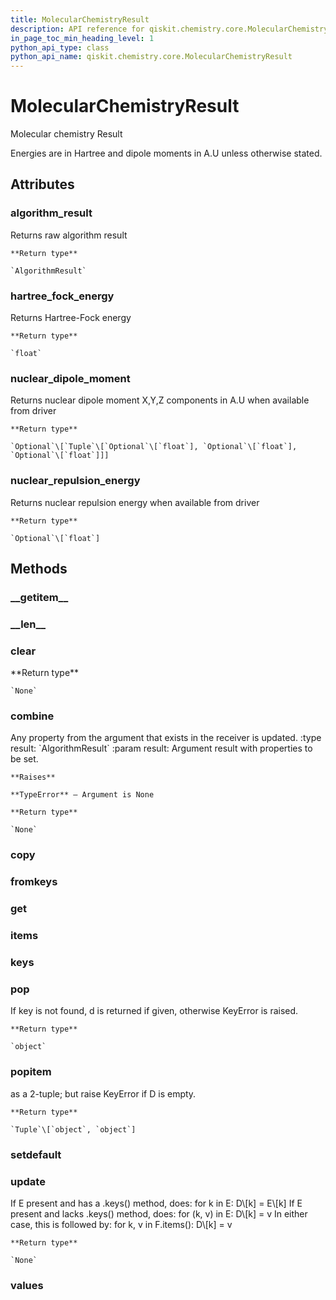 ```yaml
---
title: MolecularChemistryResult
description: API reference for qiskit.chemistry.core.MolecularChemistryResult
in_page_toc_min_heading_level: 1
python_api_type: class
python_api_name: qiskit.chemistry.core.MolecularChemistryResult
---
```


# MolecularChemistryResult

<Class id="qiskit.chemistry.core.MolecularChemistryResult" isDedicatedPage={true} github="https://github.com/qiskit-community/qiskit-aqua/tree/stable/0.7/qiskit/chemistry/core/chemistry_operator.py" signature="MolecularChemistryResult(a_dict=None)" modifiers="class">
  Molecular chemistry Result

  Energies are in Hartree and dipole moments in A.U unless otherwise stated.

  ## Attributes

  ### algorithm\_result

  <Attribute id="qiskit.chemistry.core.MolecularChemistryResult.algorithm_result" attributeTypeHint="qiskit.aqua.algorithms.algorithm_result.AlgorithmResult">
    Returns raw algorithm result

    **Return type**

    `AlgorithmResult`
  </Attribute>

  ### hartree\_fock\_energy

  <Attribute id="qiskit.chemistry.core.MolecularChemistryResult.hartree_fock_energy" attributeTypeHint="float">
    Returns Hartree-Fock energy

    **Return type**

    `float`
  </Attribute>

  ### nuclear\_dipole\_moment

  <Attribute id="qiskit.chemistry.core.MolecularChemistryResult.nuclear_dipole_moment" attributeTypeHint="Optional[Tuple[Optional[float], Optional[float], Optional[float]]]">
    Returns nuclear dipole moment X,Y,Z components in A.U when available from driver

    **Return type**

    `Optional`\[`Tuple`\[`Optional`\[`float`], `Optional`\[`float`], `Optional`\[`float`]]]
  </Attribute>

  ### nuclear\_repulsion\_energy

  <Attribute id="qiskit.chemistry.core.MolecularChemistryResult.nuclear_repulsion_energy" attributeTypeHint="Optional[float]">
    Returns nuclear repulsion energy when available from driver

    **Return type**

    `Optional`\[`float`]
  </Attribute>

  ## Methods

  ### \_\_getitem\_\_

  <Function id="qiskit.chemistry.core.MolecularChemistryResult.__getitem__" signature="MolecularChemistryResult.__getitem__(key)" />

  ### \_\_len\_\_

  <Function id="qiskit.chemistry.core.MolecularChemistryResult.__len__" signature="MolecularChemistryResult.__len__()" />

  ### clear

  <Function id="qiskit.chemistry.core.MolecularChemistryResult.clear" signature="MolecularChemistryResult.clear()">
    **Return type**

    `None`
  </Function>

  ### combine

  <Function id="qiskit.chemistry.core.MolecularChemistryResult.combine" signature="MolecularChemistryResult.combine(result)">
    Any property from the argument that exists in the receiver is updated. :type result: `AlgorithmResult` :param result: Argument result with properties to be set.

    **Raises**

    **TypeError** – Argument is None

    **Return type**

    `None`
  </Function>

  ### copy

  <Function id="qiskit.chemistry.core.MolecularChemistryResult.copy" signature="MolecularChemistryResult.copy()" />

  ### fromkeys

  <Function id="qiskit.chemistry.core.MolecularChemistryResult.fromkeys" signature="MolecularChemistryResult.fromkeys(iterable, value=None)" modifiers="classmethod" />

  ### get

  <Function id="qiskit.chemistry.core.MolecularChemistryResult.get" signature="MolecularChemistryResult.get(k[, d]) → D[k] if k in D, else d.  d defaults to None." />

  ### items

  <Function id="qiskit.chemistry.core.MolecularChemistryResult.items" signature="MolecularChemistryResult.items() → a set-like object providing a view on D’s items" />

  ### keys

  <Function id="qiskit.chemistry.core.MolecularChemistryResult.keys" signature="MolecularChemistryResult.keys() → a set-like object providing a view on D’s keys" />

  ### pop

  <Function id="qiskit.chemistry.core.MolecularChemistryResult.pop" signature="MolecularChemistryResult.pop(key, default=None)">
    If key is not found, d is returned if given, otherwise KeyError is raised.

    **Return type**

    `object`
  </Function>

  ### popitem

  <Function id="qiskit.chemistry.core.MolecularChemistryResult.popitem" signature="MolecularChemistryResult.popitem()">
    as a 2-tuple; but raise KeyError if D is empty.

    **Return type**

    `Tuple`\[`object`, `object`]
  </Function>

  ### setdefault

  <Function id="qiskit.chemistry.core.MolecularChemistryResult.setdefault" signature="MolecularChemistryResult.setdefault(k[, d]) → D.get(k,d), also set D[k]=d if k not in D" />

  ### update

  <Function id="qiskit.chemistry.core.MolecularChemistryResult.update" signature="MolecularChemistryResult.update(*args, **kwargs)">
    If E present and has a .keys() method, does: for k in E: D\[k] = E\[k] If E present and lacks .keys() method, does: for (k, v) in E: D\[k] = v In either case, this is followed by: for k, v in F.items(): D\[k] = v

    **Return type**

    `None`
  </Function>

  ### values

  <Function id="qiskit.chemistry.core.MolecularChemistryResult.values" signature="MolecularChemistryResult.values() → an object providing a view on D’s values" />
</Class>

